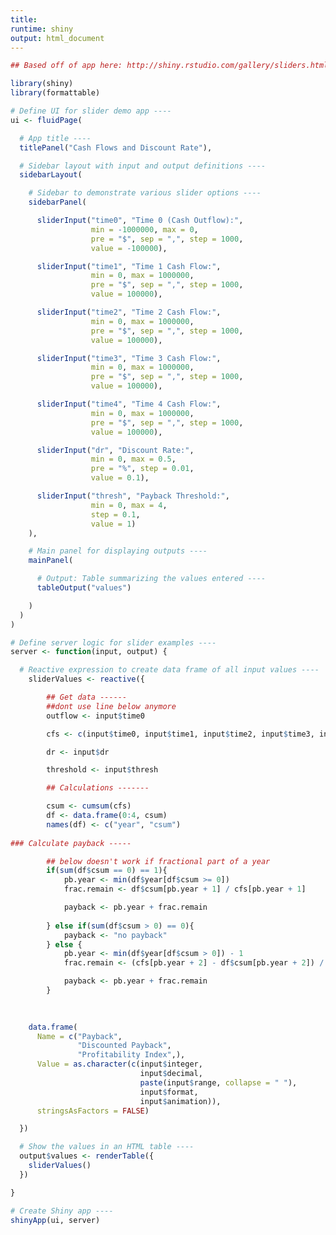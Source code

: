 ```yaml
---
title:
runtime: shiny
output: html_document
---
```


```r

## Based off of app here: http://shiny.rstudio.com/gallery/sliders.html

library(shiny)
library(formattable)

# Define UI for slider demo app ----
ui <- fluidPage(

  # App title ----
  titlePanel("Cash Flows and Discount Rate"),

  # Sidebar layout with input and output definitions ----
  sidebarLayout(

    # Sidebar to demonstrate various slider options ----
    sidebarPanel(

      sliderInput("time0", "Time 0 (Cash Outflow):",
                  min = -1000000, max = 0,
                  pre = "$", sep = ",", step = 1000,
                  value = -100000),

      sliderInput("time1", "Time 1 Cash Flow:",
                  min = 0, max = 1000000,
                  pre = "$", sep = ",", step = 1000,
                  value = 100000),

      sliderInput("time2", "Time 2 Cash Flow:",
                  min = 0, max = 1000000,
                  pre = "$", sep = ",", step = 1000,
                  value = 100000),

      sliderInput("time3", "Time 3 Cash Flow:",
                  min = 0, max = 1000000,
                  pre = "$", sep = ",", step = 1000,
                  value = 100000),

      sliderInput("time4", "Time 4 Cash Flow:",
                  min = 0, max = 1000000,
                  pre = "$", sep = ",", step = 1000,
                  value = 100000),

      sliderInput("dr", "Discount Rate:",
                  min = 0, max = 0.5,
                  pre = "%", step = 0.01,
                  value = 0.1),

      sliderInput("thresh", "Payback Threshold:",
                  min = 0, max = 4,
                  step = 0.1,
                  value = 1)
    ),

    # Main panel for displaying outputs ----
    mainPanel(

      # Output: Table summarizing the values entered ----
      tableOutput("values")

    )
  )
)

# Define server logic for slider examples ----
server <- function(input, output) {

  # Reactive expression to create data frame of all input values ----
    sliderValues <- reactive({

        ## Get data ------
        ##dont use line below anymore
        outflow <- input$time0

        cfs <- c(input$time0, input$time1, input$time2, input$time3, input$time4)

        dr <- input$dr

        threshold <- input$thresh

        ## Calculations -------

        csum <- cumsum(cfs)
        df <- data.frame(0:4, csum)
        names(df) <- c("year", "csum")
        
### Calculate payback -----

        ## below doesn't work if fractional part of a year
        if(sum(df$csum == 0) == 1){
            pb.year <- min(df$year[df$csum >= 0])
            frac.remain <- df$csum[pb.year + 1] / cfs[pb.year + 1]

            payback <- pb.year + frac.remain
            
        } else if(sum(df$csum > 0) == 0){
            payback <- "no payback"
        } else {
            pb.year <- min(df$year[df$csum > 0]) - 1
            frac.remain <- (cfs[pb.year + 2] - df$csum[pb.year + 2]) / cfs[pb.year + 2]

            payback <- pb.year + frac.remain
        }
        

 
    data.frame(
      Name = c("Payback",
               "Discounted Payback",
               "Profitability Index",),
      Value = as.character(c(input$integer,
                             input$decimal,
                             paste(input$range, collapse = " "),
                             input$format,
                             input$animation)),
      stringsAsFactors = FALSE)

  })

  # Show the values in an HTML table ----
  output$values <- renderTable({
    sliderValues()
  })

}

# Create Shiny app ----
shinyApp(ui, server)

```
